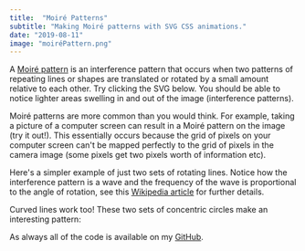 ```yaml
---
title:  "Moiré Patterns"
subtitle: "Making Moiré patterns with SVG CSS animations."
date: "2019-08-11"
image: "moiréPattern.png"
---
```



A <a href="https://en.wikipedia.org/wiki/Moir%C3%A9_pattern" class="blueLink">Moiré pattern</a> is an interference pattern that occurs when two patterns of repeating lines or shapes are translated or rotated by a small amount relative to each other. Try clicking the SVG below. You should be able to notice lighter areas swelling in and out of the image (interference patterns).

<HexagonalLatticeExample />

Moiré patterns are more common than you would think. For example, taking a picture of a computer screen can result in a Moiré pattern on the image (try it out!). This essentially occurs because the grid of pixels on your computer screen can't be mapped perfectly to the grid of pixels in the camera image (some pixels get two pixels worth of information etc).

Here's a simpler example of just two sets of rotating lines. Notice how the interference pattern is a wave and the frequency of the wave is proportional to the angle of rotation, see this <a href="https://en.wikipedia.org/wiki/Moir%C3%A9_pattern" class="blueLink">Wikipedia article</a> for further details.

<LinesExample />

Curved lines work too! These two sets of concentric circles make an interesting pattern:

<CirclesExample />

As always all of the code is available on my <a href="https://github.com/george-pearson" class="blueLink">GitHub</a>.

